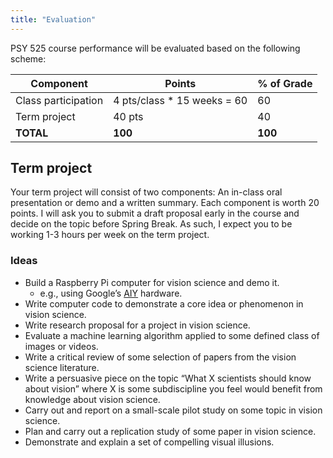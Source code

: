 ```yaml
---
title: "Evaluation"
---
```


PSY 525 course performance will be evaluated based on the following scheme:

| Component           | Points                       | % of Grade |
|---------------------|------------------------------|------------|
| Class participation | 4 pts/class * 15 weeks = 60  | 60         |
| Term project        | 40 pts                       | 40         |
| **TOTAL**           | **100**                      | **100**    |

## Term project

Your term project will consist of two components: An in-class oral presentation or demo and a written summary. Each component is worth 20 points. 
I will ask you to submit a draft proposal early in the course and decide on the topic before Spring Break. As such, I expect you to be working 1-3 hours per week on the term project.

### Ideas

- Build a Raspberry Pi computer for vision science and demo it.
    - e.g., using Google's [AIY](http://www.microcenter.com/product/501552/AIY_VISION_KIT) hardware.
- Write computer code to demonstrate a core idea or phenomenon in vision science.
- Write research proposal for a project in vision science.
- Evaluate a machine learning algorithm applied to some defined class of images or videos.
- Write a critical review of some selection of papers from the vision science literature.
- Write a persuasive piece on the topic "What X scientists should know about vision" where X is some subdiscipline you feel would benefit from knowledge about vision science.
- Carry out and report on a small-scale pilot study on some topic in vision science.
- Plan and carry out a replication study of some paper in vision science.
- Demonstrate and explain a set of compelling visual illusions.

